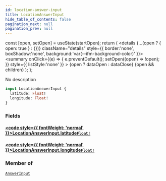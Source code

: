 ```yaml
---
id: location-answer-input
title: LocationAnswerInput
hide_table_of_contents: false
pagination_next: null
pagination_prev: null
---
```







  const [open, setOpen] = useState(startOpen);
  return (
    <details {...(open ? { open: true } : {})} className="details" style={{ border:'none', boxShadow:'none', background:'var(--ifm-background-color)' }}>
      <summary
        onClick={(e) => {
          e.preventDefault();
          setOpen((open) => !open);
        }}
        style={{ listStyle:'none' }}
      >
      {open ? dataOpen : dataClose}
      </summary>
      {open && children}
    </details>
  );
};




No description


```graphql
input LocationAnswerInput {
  latitude: Float!
  longitude: Float!
}
```


### Fields

#### [<code style={{ fontWeight: 'normal' }}>LocationAnswerInput.<b>latitude</b></code>](#)<Bullet />[`Float!`](/scalars/float) <Badge class="secondary" text="non-null"/> <Badge class="secondary" text="scalar"/>
> 
> 

#### [<code style={{ fontWeight: 'normal' }}>LocationAnswerInput.<b>longitude</b></code>](#)<Bullet />[`Float!`](/scalars/float) <Badge class="secondary" text="non-null"/> <Badge class="secondary" text="scalar"/>
> 
> 



### Member of

[`AnswerInput`](/inputs/answer-input)  <Badge class="secondary" text="input"/>

